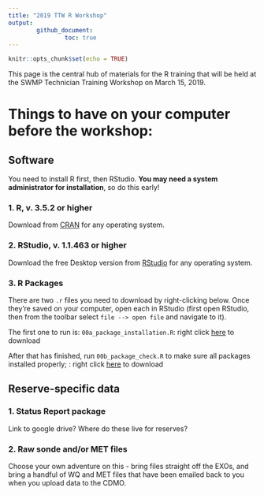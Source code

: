 ```yaml
---
title: "2019 TTW R Workshop"
output: 
        github_document:
                toc: true
---
```


```r
knitr::opts_chunk$set(echo = TRUE)
```

This page is the central hub of materials for the R training that will be held at the SWMP Technician Training Workshop on March 15, 2019.  

# Things to have on your computer **before** the workshop:

## Software  

You need to install R first, then RStudio. **You may need a system administrator for installation**, so do this early!

### 1.  R, v. 3.5.2 or higher  

Download from [CRAN](https://cran.r-project.org/) for any operating system.

### 2.  RStudio, v. 1.1.463 or higher  

Download the free Desktop version from [RStudio](https://www.rstudio.com/products/rstudio/download/) for any operating system.


### 3.  R Packages  

There are two `.r` files you need to download by right-clicking below. Once they're saved on your computer, open each in RStudio (first open RStudio, then from the toolbar select `file --> open file` and navigate to it).

The first one to run is:  `00a_package_installation.R`: right click [here](https://github.com/swmpkim/ttw_2019/blob/master/00a_package_installation.R) to download  

After that has finished, run `00b_package_check.R` to make sure all packages installed properly; : right click [here](https://github.com/swmpkim/ttw_2019/blob/master/00b_package_check.R) to download  

## Reserve-specific data  

### 1.  Status Report package

Link to google drive? Where do these live for reserves?  

### 2.  Raw sonde and/or MET files  

Choose your own adventure on this - bring files straight off the EXOs, and bring a handful of WQ and MET files that have been emailed back to you when you upload data to the CDMO.